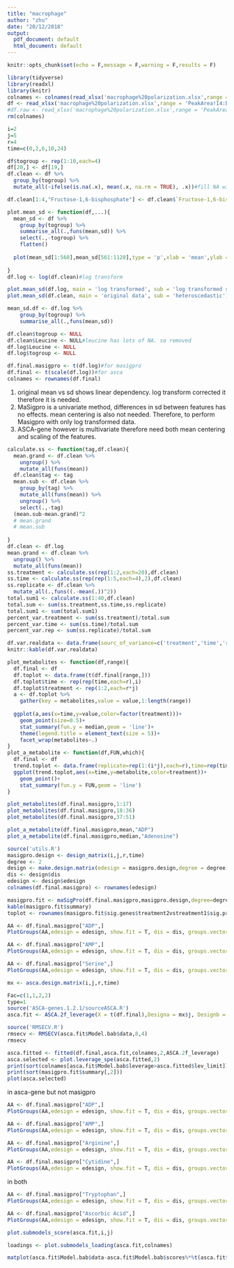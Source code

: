 ```yaml
---
title: "macrophage"
author: "zhu"
date: "20/12/2018"
output:
  pdf_document: default
  html_document: default
---
```


```r
knitr::opts_chunk$set(echo = F,message = F,warning = F,results = F)
```

```r
library(tidyverse)
library(readxl)
library(knitr)
colnames <- colnames(read_xlsx('macrophage%20polarization.xlsx',range = 'PeakArea!I1:BL1'))
df <- read_xlsx('macrophage%20polarization.xlsx',range = 'PeakArea!I4:BL43',col_names = colnames)
#df.raw <- read_xlsx('macrophage%20polarization.xlsx',range = 'PeakArea!I4:BL43',col_names = colnames)
rm(colnames)

i=2
j=5
r=4
time=c(0,2,6,10,24)

df$togroup <- rep(1:10,each=4)
df[20,] <- df[19,]
df.clean <- df %>% 
  group_by(togroup) %>% 
  mutate_all(~ifelse(is.na(.x), mean(.x, na.rm = TRUE), .x))#fill NA with mean of replicates. 

df.clean[1:4,"Fructose-1,6-bisphosphate"] <- df.clean$`Fructose-1,6-bisphosphate`[5]#F16B is missing values at entire time 1 control. filled with values at time 1 treatment. the assumption is that value at time 0 for both control and treatment is the same

plot.mean_sd <- function(df,...){
  mean_sd <- df %>% 
    group_by(togroup) %>% 
    summarise_all(.,funs(mean,sd)) %>% 
    select(.,-togroup) %>% 
    flatten()
  
  plot(mean_sd[1:560],mean_sd[561:1120],type = 'p',xlab = 'mean',ylab = 'sd',...)
  
}
df.log <- log(df.clean)#log transform

plot.mean_sd(df.log, main = 'log transformed', sub = 'log transformed shows homoscedastic')
plot.mean_sd(df.clean, main = 'original data', sub = 'heteroscedastic')#check the homoscedasticity

mean_sd.df <- df.log %>% 
    group_by(togroup) %>% 
    summarise_all(.,funs(mean,sd))

df.clean$togroup <- NULL
df.clean$Leucine <- NULL#leucine has lots of NA. so removed
df.log$Leucine <- NULL
df.log$togroup <- NULL

df.final.masigpro <- t(df.log)#for masigpro
df.final <- t(scale(df.log))#for asca
colnames <- rownames(df.final)

```




1. original mean vs sd shows linear dependency. log transform corrected it therefore it is needed.
2. MaSigpro is a univariate method, differences in sd between features has no effects. mean centering is also not needed. Therefore, to perform Masigpro with only log transformed data.
3. ASCA-gene however is multivariate therefore need both mean centering and scaling of the features.

```r
calculate.ss <- function(tag,df.clean){
  mean.grand <- df.clean %>% 
    ungroup() %>% 
    mutate_all(funs(mean))
  df.clean$tag <- tag
  mean.sub <- df.clean %>%
    group_by(tag) %>%
    mutate_all(funs(mean)) %>% 
    ungroup() %>% 
    select(.,-tag)
  (mean.sub-mean.grand)^2
  # mean.grand
  # mean.sub
  
}
df.clean <- df.log
mean.grand <- df.clean %>% 
  ungroup() %>% 
  mutate_all(funs(mean))
ss.treatment <- calculate.ss(rep(1:2,each=20),df.clean)
ss.time <- calculate.ss(rep(rep(1:5,each=4),2),df.clean)
ss.replicate <- df.clean %>% 
  mutate_all(.,funs((.-mean(.))^2))
total.sum1 <- calculate.ss(1:40,df.clean)
total.sum <- sum(ss.treatment,ss.time,ss.replicate)
total.sum1 <- sum(total.sum1)
percent_var.treatment <- sum(ss.treatment)/total.sum
percent_var.time <- sum(ss.time)/total.sum
percent_var.rep <- sum(ss.replicate)/total.sum

df.var.realdata <- data.frame(sourc_of_variance=c('treatment','time','rep'),ss.percentage=c(percent_var.treatment*100,percent_var.time*100,percent_var.rep*100))
knitr::kable(df.var.realdata)
```


```r
plot_metabolites <- function(df,range){
  df.final <- df
  df.toplot <- data.frame(t(df.final[range,]))
  df.toplot$time <- rep(rep(time,each=r),i)
  df.toplot$treatment <- rep(1:2,each=r*j)
  a <- df.toplot %>% 
    gather(key = metabolites,value = value,1:length(range))
  
  ggplot(a,aes(x=time,y=value,color=factor(treatment)))+
    geom_point(size=0.5)+
    stat_summary(fun.y = median,geom = 'line')+
    theme(legend.title = element_text(size = 5))+
    facet_wrap(metabolites~.)
}
plot_a_metabolite <- function(df,FUN,which){
  df.final <- df
  trend.toplot <- data.frame(replicate=rep(1:(i*j),each=r),time=rep(time,each=r),treatment=factor(rep(1:i,each=j*r)),metabolite=df.final[which,])
  ggplot(trend.toplot,aes(x=time,y=metabolite,color=treatment))+
    geom_point()+
    stat_summary(fun.y = FUN,geom = 'line')
}
```

```r
plot_metabolites(df.final.masigpro,1:17)
plot_metabolites(df.final.masigpro,18:36)
plot_metabolites(df.final.masigpro,37:51)
```

```r
plot_a_metabolite(df.final.masigpro,mean,"ADP")
plot_a_metabolite(df.final.masigpro,median,"Adenosine")
```

```r
source('utils.R')
masigpro.design <- design_matrix(i,j,r,time)
degree <- 2
design <- make.design.matrix(edesign = masigpro.design,degree = degree)
dis <- design$dis
edesign <- design$edesign
colnames(df.final.masigpro) <- rownames(edesign)

masigpro.fit <- maSigPro(df.final.masigpro,masigpro.design,degree=degree)
kable(masigpro.fit$summary)
toplot <- rownames(masigpro.fit$sig.genes$treatment2vstreatment1$sig.profiles)
```
```r
AA <- df.final.masigpro["ADP",]
PlotGroups(AA,edesign = edesign, show.fit = T, dis = dis, groups.vector = design$groups.vector)
```

```r
AA <- df.final.masigpro["AMP",]
PlotGroups(AA,edesign = edesign, show.fit = T, dis = dis, groups.vector = design$groups.vector)
```

```r
AA <- df.final.masigpro["Serine",]
PlotGroups(AA,edesign = edesign, show.fit = T, dis = dis, groups.vector = design$groups.vector)
```

```r
mx <- asca.design.matrix(i,j,r,time)

Fac=c(1,1,2,2)
type=1
source('ASCA-genes.1.2.1/sourceASCA.R')
asca.fit <- ASCA.2f_leverage(X = t(df.final),Designa = mx$j, Designb = mx$i,type = type, Fac = Fac)
```

```r
source('RMSECV.R')
rmsecv <- RMSECV(asca.fit$Model.bab$data,8,4)
rmsecv
```


```r
asca.fitted <- fitted(df.final,asca.fit,colnames,2,ASCA.2f_leverage)
asca.selected <- plot.leverage_spe(asca.fitted,2)
print(sort(colnames[asca.fit$Model.bab$leverage>asca.fitted$lev_limit]))
print(sort(masigpro.fit$summary[,2]))
plot(asca.selected)
```

in asca-gene but not masigpro

```r
AA <- df.final.masigpro["ADP",]
PlotGroups(AA,edesign = edesign, show.fit = T, dis = dis, groups.vector = design$groups.vector,main = 'ADP')
```

```r
AA <- df.final.masigpro["AMP",]
PlotGroups(AA,edesign = edesign, show.fit = T, dis = dis, groups.vector = design$groups.vector,main = 'AMP')
```

```r
AA <- df.final.masigpro["Arginine",]
PlotGroups(AA,edesign = edesign, show.fit = T, dis = dis, groups.vector = design$groups.vector,main = 'Arginine')
```

```r
AA <- df.final.masigpro["Cytidine",]
PlotGroups(AA,edesign = edesign, show.fit = T, dis = dis, groups.vector = design$groups.vector,main = 'Cytidine')
```

in both

```r
AA <- df.final.masigpro["Tryptophan",]
PlotGroups(AA,edesign = edesign, show.fit = T, dis = dis, groups.vector = design$groups.vector,main = 'Tryptophan')
```

```r
AA <- df.final.masigpro["Ascorbic Acid",]
PlotGroups(AA,edesign = edesign, show.fit = T, dis = dis, groups.vector = design$groups.vector,main = 'Ascorbic Acid')
```
```r
plot.submodels_score(asca.fit,i,j)
```
```r
loadings <- plot.submodels_loading(asca.fit,colnames)
```
```r
matplot(asca.fit$Model.bab$data-asca.fit$Model.bab$scores%*%t(asca.fit$Model.bab$loadings),type = 'l')
```




